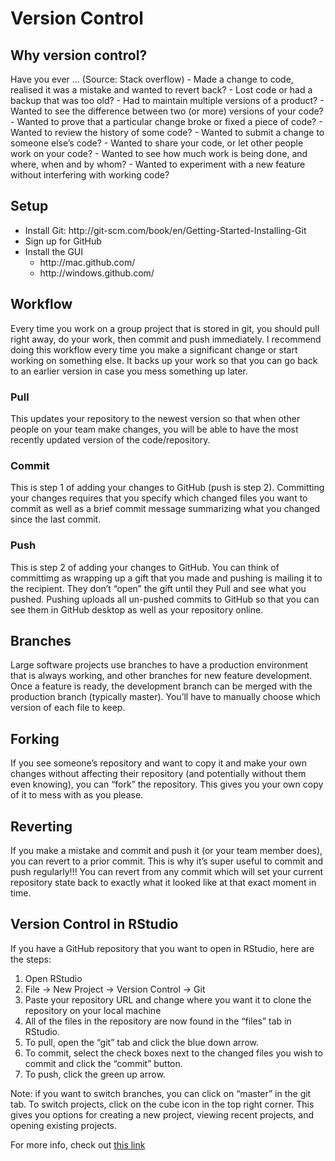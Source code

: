 # Version Control

## Why version control?

Have you ever ... (Source: Stack overflow)
- Made a change to code, realised it was a mistake and wanted to revert back?
- Lost code or had a backup that was too old?
- Had to maintain multiple versions of a product?
- Wanted to see the difference between two (or more) versions of your code?
- Wanted to prove that a particular change broke or fixed a piece of code?
- Wanted to review the history of some code?
- Wanted to submit a change to someone else's code?
- Wanted to share your code, or let other people work on your code?
- Wanted to see how much work is being done, and where, when and by whom?
- Wanted to experiment with a new feature without interfering with working code?

## Setup

- Install Git: http://git-scm.com/book/en/Getting-Started-Installing-Git
- Sign up for GitHub
- Install the GUI
    + http://mac.github.com/
    + http://windows.github.com/

## Workflow

Every time you work on a group project that is stored in git, you should pull right away, do your work, then commit and push immediately.
I recommend doing this workflow every time you make a significant change or start working on something else. It backs up your work so that 
you can go back to an earlier version in case you mess something up later.

### Pull

This updates your repository to the newest version so that when other people on your team make changes, you will be able to have the most recently
updated version of the code/repository.

### Commit

This is step 1 of adding your changes to GitHub (push is step 2). Committing your changes requires that you specify which changed files you want 
to commit as well as a brief commit message summarizing what you changed since the last commit.

### Push

This is step 2 of adding your changes to GitHub. You can think of committimg as wrapping up a gift that you made and pushing is mailing it to the recipient.
They don't "open" the gift until they Pull and see what you pushed. Pushing uploads all un-pushed commits to GitHub so that you can see them
in GitHub desktop as well as your repository online. 

## Branches

Large software projects use branches to have a production environment that is always working, and other branches for new feature development.
Once a feature is ready, the development branch can be merged with the production branch (typically master). You'll have to manually choose which
version of each file to keep.

## Forking

If you see someone's repository and want to copy it and make your own changes without affecting their repository (and potentially without them even knowing),
you can "fork" the repository. This gives you your own copy of it to mess with as you please.

## Reverting

If you make a mistake and commit and push it (or your team member does), you can revert to a prior commit. This is why it's super useful
to commit and push regularly!!! You can revert from any commit which will set your current repository state back to exactly what it looked 
like at that exact moment in time.

## Version Control in RStudio

If you have a GitHub repository that you want to open in RStudio, here are the steps:

1. Open RStudio
2. File -> New Project -> Version Control -> Git
3. Paste your repository URL and change where you want it to clone the repository on your local machine
4. All of the files in the repository are now found in the "files" tab in RStudio.
5. To pull, open the "git" tab and click the blue down arrow.
6. To commit, select the check boxes next to the changed files you wish to commit and click the "commit" button.
7. To push, click the green up arrow.

Note: if you want to switch branches, you can click on "master" in the git tab. To switch projects, click on the cube icon in the top right
corner. This gives you options for creating a new project, viewing recent projects, and opening existing projects.

For more info, check out [this link](https://support.rstudio.com/hc/en-us/articles/200532077?version=1.1.463&mode=desktop)
